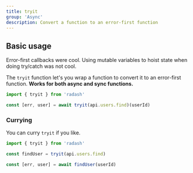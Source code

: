 ```yaml
---
title: tryit
group: 'Async'
description: Convert a function to an error-first function
---
```


## Basic usage

Error-first callbacks were cool. Using mutable variables to hoist state when doing try/catch was not cool.

The `tryit` function let's you wrap a function to convert it to an error-first function. **Works for both async and sync functions.**

```ts
import { tryit } from 'radash'

const [err, user] = await tryit(api.users.find)(userId)
```

### Currying

You can curry `tryit` if you like.

```ts
import { tryit } from 'radash'

const findUser = tryit(api.users.find)

const [err, user] = await findUser(userId)
```
